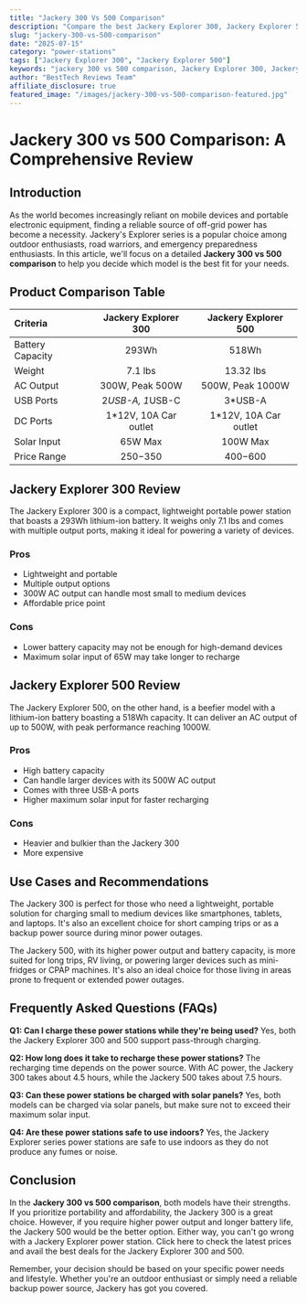 ```yaml
---
title: "Jackery 300 Vs 500 Comparison"
description: "Compare the best Jackery Explorer 300, Jackery Explorer 500 and more. Find the perfect power stations with our detailed reviews and recommendations."
slug: "jackery-300-vs-500-comparison"
date: "2025-07-15"
category: "power-stations"
tags: ["Jackery Explorer 300", "Jackery Explorer 500"]
keywords: "jackery 300 vs 500 comparison, Jackery Explorer 300, Jackery Explorer 500"
author: "BestTech Reviews Team"
affiliate_disclosure: true
featured_image: "/images/jackery-300-vs-500-comparison-featured.jpg"
---
```


# Jackery 300 vs 500 Comparison: A Comprehensive Review

## Introduction

As the world becomes increasingly reliant on mobile devices and portable electronic equipment, finding a reliable source of off-grid power has become a necessity. Jackery's Explorer series is a popular choice among outdoor enthusiasts, road warriors, and emergency preparedness enthusiasts. In this article, we'll focus on a detailed **Jackery 300 vs 500 comparison** to help you decide which model is the best fit for your needs.

## Product Comparison Table

| Criteria | Jackery Explorer 300 | Jackery Explorer 500 |
|:---|:---:|:---:|
| Battery Capacity | 293Wh | 518Wh |
| Weight | 7.1 lbs | 13.32 lbs |
| AC Output | 300W, Peak 500W | 500W, Peak 1000W |
| USB Ports | 2*USB-A, 1*USB-C | 3*USB-A |
| DC Ports | 1*12V, 10A Car outlet | 1*12V, 10A Car outlet |
| Solar Input | 65W Max | 100W Max |
| Price Range | $250-$350 | $400-$600 |

## Jackery Explorer 300 Review

The Jackery Explorer 300 is a compact, lightweight portable power station that boasts a 293Wh lithium-ion battery. It weighs only 7.1 lbs and comes with multiple output ports, making it ideal for powering a variety of devices. 

### Pros
* Lightweight and portable
* Multiple output options
* 300W AC output can handle most small to medium devices
* Affordable price point

### Cons
* Lower battery capacity may not be enough for high-demand devices
* Maximum solar input of 65W may take longer to recharge

## Jackery Explorer 500 Review

The Jackery Explorer 500, on the other hand, is a beefier model with a lithium-ion battery boasting a 518Wh capacity. It can deliver an AC output of up to 500W, with peak performance reaching 1000W.

### Pros
* High battery capacity
* Can handle larger devices with its 500W AC output
* Comes with three USB-A ports
* Higher maximum solar input for faster recharging

### Cons
* Heavier and bulkier than the Jackery 300
* More expensive

## Use Cases and Recommendations

The Jackery 300 is perfect for those who need a lightweight, portable solution for charging small to medium devices like smartphones, tablets, and laptops. It's also an excellent choice for short camping trips or as a backup power source during minor power outages.

The Jackery 500, with its higher power output and battery capacity, is more suited for long trips, RV living, or powering larger devices such as mini-fridges or CPAP machines. It's also an ideal choice for those living in areas prone to frequent or extended power outages.

## Frequently Asked Questions (FAQs)

**Q1: Can I charge these power stations while they're being used?**
Yes, both the Jackery Explorer 300 and 500 support pass-through charging.

**Q2: How long does it take to recharge these power stations?**
The recharging time depends on the power source. With AC power, the Jackery 300 takes about 4.5 hours, while the Jackery 500 takes about 7.5 hours.

**Q3: Can these power stations be charged with solar panels?**
Yes, both models can be charged via solar panels, but make sure not to exceed their maximum solar input.

**Q4: Are these power stations safe to use indoors?**
Yes, the Jackery Explorer series power stations are safe to use indoors as they do not produce any fumes or noise.

## Conclusion

In the **Jackery 300 vs 500 comparison**, both models have their strengths. If you prioritize portability and affordability, the Jackery 300 is a great choice. However, if you require higher power output and longer battery life, the Jackery 500 would be the better option. Either way, you can't go wrong with a Jackery Explorer power station. Click here to check the latest prices and avail the best deals for the Jackery Explorer 300 and 500.

Remember, your decision should be based on your specific power needs and lifestyle. Whether you're an outdoor enthusiast or simply need a reliable backup power source, Jackery has got you covered.